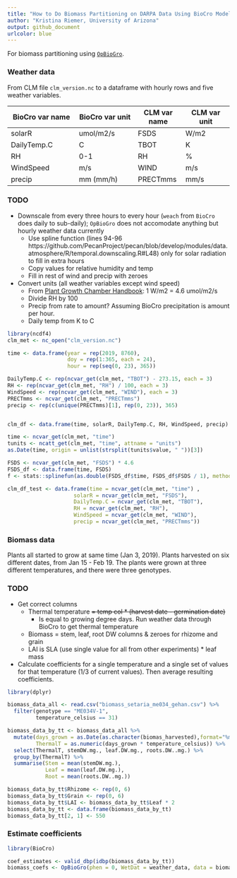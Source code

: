 ```yaml
---
title: "How to Do Biomass Partitioning on DARPA Data Using BioCro Model"
author: "Kristina Riemer, University of Arizona"
output: github_document
urlcolor: blue
---
```


For biomass partitioning using [`OpBioGro`](https://github.com/ebimodeling/biocro/blob/master/R/OpBioGro.R). 

### Weather data

From CLM file `clm_version.nc` to a dataframe with hourly rows and five weather variables. 

BioCro var name   | BioCro var unit | CLM var name | CLM var unit    
----------------- | --------------- | ------------ | ------------    
solarR            | umol/m2/s       | FSDS         | W/m2            
DailyTemp.C       | C               | TBOT         | K               
RH                | 0-1             | RH           | %               
WindSpeed         | m/s             | WIND         | m/s                
precip            | mm (mm/h)       | PRECTmms     | mm/s                

### TODO

- Downscale from every three hours to every hour (`weach` from `BioCro` does daily to sub-daily); `OpBioGro` does not accomodate anything but hourly weather data currently
    - Use spline function (lines 94-96 https://github.com/PecanProject/pecan/blob/develop/modules/data.atmosphere/R/temporal.downscaling.R#L48) only for solar radiation to fill in extra hours
    - Copy values for relative humidity and temp
    - Fill in rest of wind and precip with zeroes
- Convert units (all weather variables except wind speed)
  - From [Plant Growth Chamber Handbook](https://www.controlledenvironments.org/wp-content/uploads/sites/6/2017/06/Ch01.pdf): 1 W/m2 = 4.6 umol/m2/s
  - Divide RH by 100
  - Precip from rate to amount? Assuming BioCro precipitation is amount per hour. 
  - Daily temp from K to C

```r
library(ncdf4)
clm_met <- nc_open("clm_version.nc")

time <- data.frame(year = rep(2019, 8760), 
                   doy = rep(1:365, each = 24), 
                   hour = rep(seq(0, 23), 365))

DailyTemp.C <- rep(ncvar_get(clm_met, "TBOT") - 273.15, each = 3)
RH <- rep(ncvar_get(clm_met, "RH") / 100, each = 3)
WindSpeed <- rep(ncvar_get(clm_met, "WIND"), each = 3)
PRECTmms <- ncvar_get(clm_met, "PRECTmms")
precip <- rep(c(unique(PRECTmms)[1], rep(0, 23)), 365)


clm_df <- data.frame(time, solarR, DailyTemp.C, RH, WindSpeed, precip)
```

```r
time <- ncvar_get(clm_met, "time")
tunits <- ncatt_get(clm_met, "time", attname = "units")
as.Date(time, origin = unlist(strsplit(tunits$value, " "))[3])

FSDS <- ncvar_get(clm_met, "FSDS") * 4.6
FSDS_df <- data.frame(time, FSDS)
f <- stats::splinefun(as.double(FSDS_df$time, FSDS_df$FSDS / 1), method = "monoH.FC")
```


```r
clm_df_test <- data.frame(time = ncvar_get(clm_met, "time") , 
                     solarR = ncvar_get(clm_met, "FSDS"), 
                     DailyTemp.C = ncvar_get(clm_met, "TBOT"), 
                     RH = ncvar_get(clm_met, "RH"), 
                     WindSpeed = ncvar_get(clm_met, "WIND"), 
                     precip = ncvar_get(clm_met, "PRECTmms"))
```

### Biomass data

Plants all started to grow at same time (Jan 3, 2019). Plants harvested on six different dates, from Jan 15 - Feb 19. The plants were grown at three different temperatures, and there were three genotypes. 

### TODO

- Get correct columns
    - Thermal temperature ~~= temp col * (harvest date - germination date)~~
        - Is equal to growing degree days. Run weather data through BioCro to get thermal temperature
    - Biomass = stem, leaf, root DW columns & zeroes for rhizome and grain
    - LAI is SLA (use single value for all from other experiments) * leaf mass
- Calculate coefficients for a single temperature and a single set of values for that temperature (1/3 of current values). Then average resulting coefficients. 

```r
library(dplyr)

biomass_data_all <- read.csv("biomass_setaria_me034_gehan.csv") %>% 
  filter(genotype == "ME034V-1", 
         temperature_celsius == 31)

biomass_data_by_tt <- biomass_data_all %>% 
  mutate(days_grown = as.Date(as.character(biomas_harvested),format="%m/%d/%Y") - as.Date(as.character(seeds_in_germination),format="%m/%d/%Y"), 
         ThermalT = as.numeric(days_grown * temperature_celsius)) %>% 
  select(ThermalT, stemDW.mg., leaf.DW.mg., roots.DW..mg.) %>% 
  group_by(ThermalT) %>% 
  summarise(Stem = mean(stemDW.mg.), 
            Leaf = mean(leaf.DW.mg.), 
            Root = mean(roots.DW..mg.))

biomass_data_by_tt$Rhizome <- rep(0, 6)
biomass_data_by_tt$Grain <- rep(0, 6)
biomass_data_by_tt$LAI <- biomass_data_by_tt$Leaf * 2
biomass_data_by_tt <- data.frame(biomass_data_by_tt)
biomass_data_by_tt[2, 1] <- 550
```

### Estimate coefficients

```r
library(BioCro)

coef_estimates <- valid_dbp(idbp(biomass_data_by_tt))
biomass_coefs <- OpBioGro(phen = 0, WetDat = weather_data, data = biomass_data_by_tt, iCoef = approx_biomass_coefs)
```

